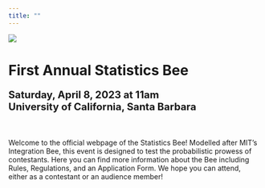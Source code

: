 ```yaml
---
title: ""
---
```


![](Images/main.png)

# **First Annual Statistics Bee**

<p style = "font-size: 20px"><b>Saturday, April 8, 2023 at 11am <br />
University of California, Santa Barbara</b></p>

<br />

Welcome to the official webpage of the Statistics Bee! Modelled after MIT's Integration Bee, this event is designed to test the probabilistic prowess of contestants. Here you can find more information about the Bee including Rules, Regulations, and an Application Form. We hope you can attend, either as a contestant or an audience member!
